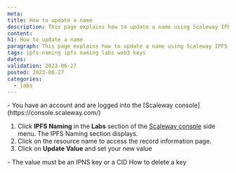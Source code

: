 ```yaml
---
meta:
title: How to update a name
description: This page explains how to update a name using Scaleway IPFS Naming
content:
h1: How to update a name
paragraph: This page explains how to update a name using Scaleway IPFS Naming
tags: ipfs-naming ipfs naming labs web3 keys
dates:
validation: 2023-06-27
posted: 2023-06-27
categories:
  - labs
---
```


<Macro id="iam-requirements" />

<Message type="requirement">
    - You have an account and are logged into the [Scaleway console](https://console.scaleway.com/)
</Message>

1. Click **IPFS Naming** in the **Labs** section of the [Scaleway console](https://console.scaleway.com) side menu. The IPFS Naming section displays.
2. Click on the resource name to access the record information page.
3. Click on **Update Value** and set your new value
<Message type="requirement">
    - The value must be an IPNS key or a CID
</Message>

<Navigation title="See Also">
    <NextButton to="/labs/ipfs-naming/how-to/delete-key/">How to delete a key</NextButton>
</Navigation>